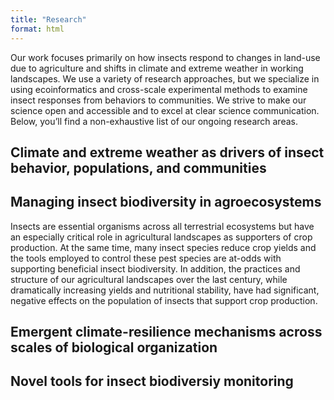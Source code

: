 ```yaml
---
title: "Research"
format: html
---
```


Our work focuses primarily on how insects respond to changes in land-use due to agriculture and shifts in climate and extreme weather in working landscapes. We use a variety of research approaches, but we specialize in using ecoinformatics and cross-scale experimental methods to examine insect responses from behaviors to communities. We strive to make our science open and accessible and to excel at clear science communication. Below, you'll find a non-exhaustive list of our ongoing research areas.

## Climate and extreme weather as drivers of insect behavior, populations, and communities

## Managing insect biodiversity in agroecosystems
Insects are essential organisms across all terrestrial ecosystems but have an especially critical role in agricultural landscapes as supporters of crop production. At the same time, many insect species reduce crop yields and the tools employed to control these pest species are at-odds with supporting beneficial insect biodiversity. In addition, the practices and structure of our agricultural landscapes over the last century, while dramatically increasing yields and nutritional stability, have had significant, negative effects on the population of insects that support crop production. 

## Emergent climate-resilience mechanisms across scales of biological organization

## Novel tools for insect biodiversiy monitoring
